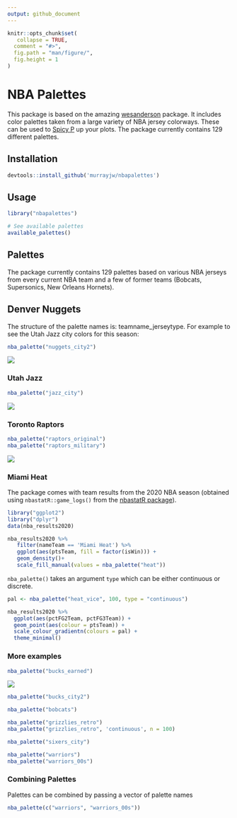 ```yaml
---
output: github_document
---
```


<!-- README.md is generated from README.Rmd. Please edit that file -->

```r
knitr::opts_chunk$set(
   collapse = TRUE,
  comment = "#>",
  fig.path = "man/figure/",
  fig.height = 1
)
```


# NBA Palettes

This package is based on the amazing [wesanderson](https://github.com/karthik/wesanderson) package. It includes color palettes taken from a large variety of NBA jersey colorways. These can be used to [Spicy P](https://twitter.com/pskills43/status/1337063497469997058/photo/1) up your plots. The package currently contains 129 different palettes. 

## Installation

```r
devtools::install_github('murrayjw/nbapalettes')
```



## Usage

```r
library("nbapalettes")

# See available palettes
available_palettes()
```

## Palettes

The package currently contains 129 palettes based on various NBA jerseys from every current NBA team and a few of former teams (Bobcats, Supersonics, New Orleans Hornets). 

## Denver Nuggets

The structure of the palette names is: teamname_jerseytype. For example to see the
Utah Jazz city colors for this season:

```r
nba_palette("nuggets_city2")
```

![](man/figure/nuggets.jpg)

### Utah Jazz 


```r
nba_palette("jazz_city")
```

![](man/figure/jazz-city.jpg)

### Toronto Raptors

```r
nba_palette("raptors_original")
nba_palette("raptors_military")
```

![](man/figure/raps-military.jpg)

### Miami Heat

The package comes with team results from the 2020 NBA season (obtained using `nbastatR::game_logs()` from the [nbastatR package](http://asbcllc.com/nbastatR/)).

```r
library("ggplot2")
library("dplyr")
data(nba_results2020)

nba_results2020 %>% 
   filter(nameTeam == 'Miami Heat') %>% 
   ggplot(aes(ptsTeam, fill = factor(isWin))) + 
   geom_density()+
   scale_fill_manual(values = nba_palette("heat"))

```


`nba_palette()` takes an argument `type` which can be either continuous or discrete. 

```r

pal <- nba_palette("heat_vice", 100, type = "continuous")

nba_results2020 %>% 
  ggplot(aes(pctFG2Team, pctFG3Team)) +
  geom_point(aes(colour = ptsTeam)) +
  scale_colour_gradientn(colours = pal) +
  theme_minimal()

```


### More examples

```r
nba_palette("bucks_earned")
```

![](man/figure/bucks-earned.jpg)

```r
nba_palette("bucks_city2")
```

```r
nba_palette("bobcats")
```

```r
nba_palette("grizzlies_retro")
nba_palette("grizzlies_retro", 'continuous', n = 100)
```

```r
nba_palette("sixers_city")
```

```r
nba_palette("warriors")
nba_palette("warriors_00s")
```

### Combining Palettes

Palettes can be combined by passing a vector of palette names

```r
nba_palette(c("warriors", "warriors_00s"))
```

